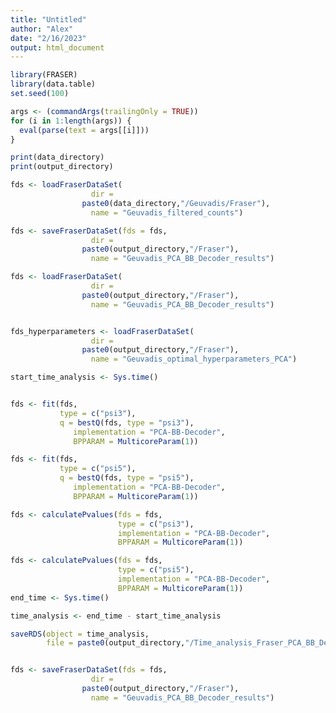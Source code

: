 ```yaml
---
title: "Untitled"
author: "Alex"
date: "2/16/2023"
output: html_document
---
```


```r
library(FRASER)
library(data.table)
set.seed(100)

```


```r
args <- (commandArgs(trailingOnly = TRUE))
for (i in 1:length(args)) {
  eval(parse(text = args[[i]]))
}

```

```r
print(data_directory)
print(output_directory)


```

```r
fds <- loadFraserDataSet(
                  dir = 
                paste0(data_directory,"/Geuvadis/Fraser"),
                  name = "Geuvadis_filtered_counts")

fds <- saveFraserDataSet(fds = fds, 
                  dir = 
                paste0(output_directory,"/Fraser"),
                  name = "Geuvadis_PCA_BB_Decoder_results")

fds <- loadFraserDataSet(
                  dir = 
                paste0(output_directory,"/Fraser"),
                  name = "Geuvadis_PCA_BB_Decoder_results")


fds_hyperparameters <- loadFraserDataSet(
                  dir = 
                paste0(output_directory,"/Fraser"),
                  name = "Geuvadis_optimal_hyperparameters_PCA")


```




```r

start_time_analysis <- Sys.time()


fds <- fit(fds,
           type = c("psi3"),
           q = bestQ(fds, type = "psi3"),
              implementation = "PCA-BB-Decoder",
              BPPARAM = MulticoreParam(1))

fds <- fit(fds,
           type = c("psi5"),
           q = bestQ(fds, type = "psi5"),
              implementation = "PCA-BB-Decoder",
              BPPARAM = MulticoreParam(1))

fds <- calculatePvalues(fds = fds,
                        type = c("psi3"),
                        implementation = "PCA-BB-Decoder",
                        BPPARAM = MulticoreParam(1))

fds <- calculatePvalues(fds = fds,
                        type = c("psi5"),
                        implementation = "PCA-BB-Decoder",
                        BPPARAM = MulticoreParam(1))
end_time <- Sys.time()

time_analysis <- end_time - start_time_analysis

saveRDS(object = time_analysis, 
        file = paste0(output_directory,"/Time_analysis_Fraser_PCA_BB_Decoder.RDS"))


fds <- saveFraserDataSet(fds = fds, 
                  dir = 
                paste0(output_directory,"/Fraser"),
                  name = "Geuvadis_PCA_BB_Decoder_results")
```

